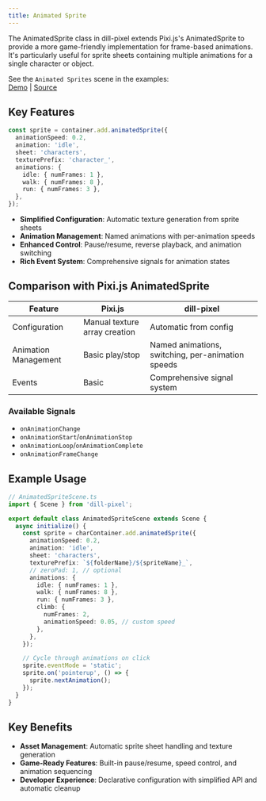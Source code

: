 ```yaml
---
title: Animated Sprite
---
```


The AnimatedSprite class in dill-pixel extends Pixi.js's AnimatedSprite to provide a more game-friendly implementation for frame-based animations. It's particularly useful for sprite sheets containing multiple animations for a single character or object.

See the `Animated Sprites` scene in the examples:<br/>
[Demo](https://dillpixel.io/examples/#animated-sprites) | [Source](https://github.com/relishinc/dill-pixel/tree/main/apps/kitchen-sink/src/scenes/display/AnimatedSpriteScene.ts)

## Key Features

```ts
const sprite = container.add.animatedSprite({
  animationSpeed: 0.2,
  animation: 'idle',
  sheet: 'characters',
  texturePrefix: 'character_',
  animations: {
    idle: { numFrames: 1 },
    walk: { numFrames: 8 },
    run: { numFrames: 3 },
  },
});
```

- **Simplified Configuration**: Automatic texture generation from sprite sheets
- **Animation Management**: Named animations with per-animation speeds
- **Enhanced Control**: Pause/resume, reverse playback, and animation switching
- **Rich Event System**: Comprehensive signals for animation states

## Comparison with Pixi.js AnimatedSprite

| Feature              | Pixi.js                       | dill-pixel                                        |
| -------------------- | ----------------------------- | ------------------------------------------------- |
| Configuration        | Manual texture array creation | Automatic from config                             |
| Animation Management | Basic play/stop               | Named animations, switching, per-animation speeds |
| Events               | Basic                         | Comprehensive signal system                       |

### Available Signals

- `onAnimationChange`
- `onAnimationStart`/`onAnimationStop`
- `onAnimationLoop`/`onAnimationComplete`
- `onAnimationFrameChange`

## Example Usage

```ts
// AnimatedSpriteScene.ts
import { Scene } from 'dill-pixel';

export default class AnimatedSpriteScene extends Scene {
  async initialize() {
    const sprite = charContainer.add.animatedSprite({
      animationSpeed: 0.2,
      animation: 'idle',
      sheet: 'characters',
      texturePrefix: `${folderName}/${spriteName}_`,
      // zeroPad: 1, // optional
      animations: {
        idle: { numFrames: 1 },
        walk: { numFrames: 8 },
        run: { numFrames: 3 },
        climb: {
          numFrames: 2,
          animationSpeed: 0.05, // custom speed
        },
      },
    });

    // Cycle through animations on click
    sprite.eventMode = 'static';
    sprite.on('pointerup', () => {
      sprite.nextAnimation();
    });
  }
}
```

## Key Benefits

- **Asset Management**: Automatic sprite sheet handling and texture generation
- **Game-Ready Features**: Built-in pause/resume, speed control, and animation sequencing
- **Developer Experience**: Declarative configuration with simplified API and automatic cleanup
